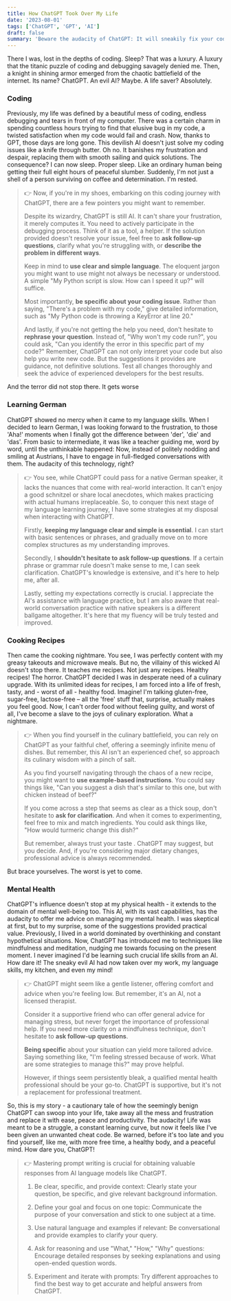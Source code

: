 ```yaml
---
title: How ChatGPT Took Over My Life
date: '2023-08-01'
tags: ['ChatGPT', 'GPT', 'AI']
draft: false
summary: 'Beware the audacity of ChatGPT: It will sneakily fix your code, improve your German, transform your diet, and even offer mindfulness tips!'
---
```


There I was, lost in the depths of coding. Sleep? That was a luxury. A luxury that the titanic puzzle of coding and debugging savagely denied me. Then, a knight in shining armor emerged from the chaotic battlefield of the internet. Its name? ChatGPT. An evil AI? Maybe. A life saver? Absolutely.

### Coding

Previously, my life was defined by a beautiful mess of coding, endless debugging and tears in front of my computer. There was a certain charm in spending countless hours trying to find that elusive bug in my code, a twisted satisfaction when my code would fail and crash. Now, thanks to GPT, those days are long gone. This devilish AI doesn't just solve my coding issues like a knife through butter. Oh no. It banishes my frustration and despair, replacing them with smooth sailing and quick solutions. The consequence? I can now sleep. Proper sleep. Like an ordinary human being getting their full eight hours of peaceful slumber. Suddenly, I'm not just a shell of a person surviving on coffee and determination. I'm rested.

> 👉 Now, if you're in my shoes, embarking on this coding journey with ChatGPT, there are a few pointers you might want to remember.
>
> Despite its wizardry, ChatGPT is still AI. It can't share your frustration, it merely computes it. You need to actively participate in the debugging process. Think of it as a tool, a helper. If the solution provided doesn't resolve your issue, feel free to **ask follow-up questions**, clarify what you're struggling with, or **describe the problem in different ways**.
>
> Keep in mind to **use clear and simple language**. The eloquent jargon you might want to use might not always be necessary or understood. A simple "My Python script is slow. How can I speed it up?" will suffice.
>
> Most importantly, **be specific about your coding issue**. Rather than saying, "There's a problem with my code," give detailed information, such as "My Python code is throwing a KeyError at line 20."
>
> And lastly, if you're not getting the help you need, don't hesitate to **rephrase your question**. Instead of, "Why won't my code run?", you could ask, "Can you identify the error in this specific part of my code?"
> Remember, ChatGPT can not only interpret your code but also help you write new code. But the suggestions it provides are guidance, not definitive solutions. Test all changes thoroughly and seek the advice of experienced developers for the best results.

And the terror did not stop there. It gets worse

### Learning German

ChatGPT showed no mercy when it came to my language skills. When I decided to learn German, I was looking forward to the frustration, to those 'Aha!' moments when I finally got the difference between 'der', 'die' and 'das'. From basic to intermediate, it was like a teacher guiding me, word by word, until the unthinkable happened: Now, instead of politely nodding and smiling at Austrians, I have to engage in full-fledged conversations with them. The audacity of this technology, right?

> 👉 You see, while ChatGPT could pass for a native German speaker, it lacks the nuances that come with real-world interaction. It can't enjoy a good schnitzel or share local anecdotes, which makes practicing with actual humans irreplaceable. So, to conquer this next stage of my language learning journey, I have some strategies at my disposal when interacting with ChatGPT.
>
> Firstly, **keeping my language clear and simple is essential**. I can start with basic sentences or phrases, and gradually move on to more complex structures as my understanding improves.
>
> Secondly, I **shouldn't hesitate to ask follow-up questions**. If a certain phrase or grammar rule doesn't make sense to me, I can seek clarification. ChatGPT's knowledge is extensive, and it's here to help me, after all.
>
> Lastly, setting my expectations correctly is crucial. I appreciate the AI's assistance with language practice, but I am also aware that real-world conversation practice with native speakers is a different ballgame altogether. It's here that my fluency will be truly tested and improved.

### Cooking Recipes

Then came the cooking nightmare. You see, I was perfectly content with my greasy takeouts and microwave meals. But no, the villainy of this wicked AI doesn't stop there. It teaches me recipes. Not just any recipes. Healthy recipes! The horror. ChatGPT decided I was in desperate need of a culinary upgrade. With its unlimited ideas for recipes, I am forced into a life of fresh, tasty, and - worst of all - healthy food. Imagine! I'm talking gluten-free, sugar-free, lactose-free – all the 'free' stuff that, surprise, actually makes you feel good. Now, I can't order food without feeling guilty, and worst of all, I've become a slave to the joys of culinary exploration. What a nightmare.

> 👉 When you find yourself in the culinary battlefield, you can rely on ChatGPT as your faithful chef, offering a seemingly infinite menu of dishes. But remember, this AI isn't an experienced chef, so approach its culinary wisdom with a pinch of salt.
>
> As you find yourself navigating through the chaos of a new recipe, you might want to **use example-based instructions**. You could say things like, "Can you suggest a dish that's similar to this one, but with chicken instead of beef?"
>
> If you come across a step that seems as clear as a thick soup, don't hesitate to **ask for clarification**. And when it comes to experimenting, feel free to mix and match ingredients. You could ask things like, "How would turmeric change this dish?"
>
> But remember, always trust your taste . ChatGPT may suggest, but you decide. And, if you're considering major dietary changes, professional advice is always recommended.

But brace yourselves. The worst is yet to come.

### Mental Health

ChatGPT's influence doesn't stop at my physical health - it extends to the domain of mental well-being too. This AI, with its vast capabilities, has the audacity to offer me advice on managing my mental health. I was skeptical at first, but to my surprise, some of the suggestions provided practical value. Previously, I lived in a world dominated by overthinking and constant hypothetical situations. Now, ChatGPT has introduced me to techniques like mindfulness and meditation, nudging me towards focusing on the present moment. I never imagined I'd be learning such crucial life skills from an AI. How dare it! The sneaky evil AI had now taken over my work, my language skills, my kitchen, and even my mind!

> 👉 ChatGPT might seem like a gentle listener, offering comfort and advice when you're feeling low. But remember, it's an AI, not a licensed therapist.
>
> Consider it a supportive friend who can offer general advice for managing stress, but never forget the importance of professional help. If you need more clarity on a mindfulness technique, don't hesitate to **ask follow-up questions**.
>
> **Being specific** about your situation can yield more tailored advice. Saying something like, "I'm feeling stressed because of work. What are some strategies to manage this?" may prove helpful.
>
> However, if things seem persistently bleak, a qualified mental health professional should be your go-to. ChatGPT is supportive, but it's not a replacement for professional treatment.

So, this is my story - a cautionary tale of how the seemingly benign ChatGPT can swoop into your life, take away all the mess and frustration and replace it with ease, peace and productivity. The audacity! Life was meant to be a struggle, a constant learning curve, but now it feels like I've been given an unwanted cheat code. Be warned, before it's too late and you find yourself, like me, with more free time, a healthy body, and a peaceful mind. How dare you, ChatGPT!

> 👉 Mastering prompt writing is crucial for obtaining valuable responses from AI language models like ChatGPT.
>
> 1.  Be clear, specific, and provide context: Clearly state your question, be specific, and give relevant background information.
>
> 2.  Define your goal and focus on one topic: Communicate the purpose of your conversation and stick to one subject at a time.
>
> 3.  Use natural language and examples if relevant: Be conversational and provide examples to clarify your query.
>
> 4.  Ask for reasoning and use "What," "How," "Why" questions: Encourage detailed responses by seeking explanations and using open-ended question words.
>
> 5.  Experiment and iterate with prompts: Try different approaches to find the best way to get accurate and helpful answers from ChatGPT.
